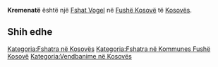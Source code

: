{{Fshat në Kosovës
 | Emri                = Kremenatë
| sqi_D_name = Kremenatë
| sqi_D_FULL_NAME_RO = Kremenatë
| sqi_D_FULL_NAME_ND_RO = Kremenate
| sqi_D_SORT_NAME_RG = KREMENATE
| sqi_D_FULL_NAME_RG = Kremenatë
| sqi_D_FULL_NAME_ND_RG = Kremenate
| sqi_V_name = Kremenata
| sqi_V_FULL_NAME_RO = Kremenata
| sqi_V_FULL_NAME_ND_RO = Kremenata
| sqi_V_SORT_NAME_RG = KREMENATA
| sqi_V_FULL_NAME_RG = Kremenata
| sqi_V_FULL_NAME_ND_RG = Kremenata
| srp_N_name = Kremenata
| srp_N_FULL_NAME_RO = Kremenata
| srp_N_FULL_NAME_ND_RO = Kremenata
| srp_N_SORT_NAME_RG = KREMENATA
| srp_N_FULL_NAME_RG = Kremenata
| srp_N_FULL_NAME_ND_RG = Kremenata
| srp_NS_name = Кремената
| srp_NS_FULL_NAME_RO = Кремената
| srp_NS_FULL_NAME_ND_RO = Кремената
| srp_NS_SORT_NAME_RG = КРЕМЕНАТА
| srp_NS_FULL_NAME_RG = Кремената
| srp_NS_FULL_NAME_ND_RG = Кремената

 | Emri (Rasa dhanore) = 
 | Figura              = 
 | Shteti              = Kosovo
 | Komuna              = Fushë Kosovë
 | Kodi postar         = 
 | Sipërfaqja          = 

 | Popullsia           = 

 | Regj. i popullsisë  = 
 | Dend. e popullsisë  = 
 | Faqja zyrtare       = 
 <!--- Koordinatat ----> 
 | Gjerësia            = 42.676944
 | Gjatësia            = 21.521389
 | Lartësia            = 
}}
'''Kremenatë''' është një [[Fshat Vogel]] në [[Fushë Kosovë]] të [[Kosovës]].

<!-- == Gjeografia == -->
<!-- == Historia == -->
<!-- == Demografia == -->
== Shih edhe ==
{{Komuna Fushë Kosovë}}
{{Kosovo-Administrata-Cung}}

[[Kategoria:Fshatra në Kosovës]]
[[Kategoria:Fshatra në Kommunes Fushë Kosovë]]
[[Kategoria:Vendbanime në Kosovës]]